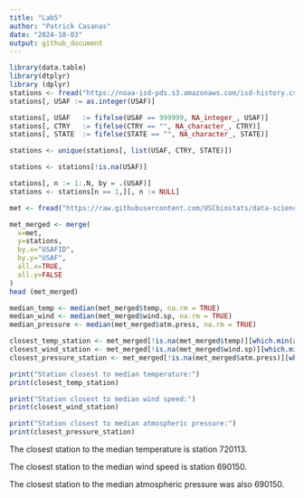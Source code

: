 ```yaml
---
title: "Lab5"
author: "Patrick Casanas"
date: "2024-10-03"
output: github_document
---
```


```r
library(data.table)
library(dtplyr)
library (dplyr)
stations <- fread("https://noaa-isd-pds.s3.amazonaws.com/isd-history.csv")
stations[, USAF := as.integer(USAF)]

stations[, USAF   := fifelse(USAF == 999999, NA_integer_, USAF)]
stations[, CTRY   := fifelse(CTRY == "", NA_character_, CTRY)]
stations[, STATE  := fifelse(STATE == "", NA_character_, STATE)]

stations <- unique(stations[, list(USAF, CTRY, STATE)])

stations <- stations[!is.na(USAF)]

stations[, n := 1:.N, by = .(USAF)]
stations <- stations[n == 1,][, n := NULL]

met <- fread("https://raw.githubusercontent.com/USCbiostats/data-science-data/master/02_met/met_all.gz")
```

```r
met_merged <- merge(
  x=met,
  y=stations,
  by.x="USAFID",
  by.y="USAF",
  all.x=TRUE,
  all.y=FALSE
)
head (met_merged)
```

```r

median_temp <- median(met_merged$temp, na.rm = TRUE)
median_wind <- median(met_merged$wind.sp, na.rm = TRUE)
median_pressure <- median(met_merged$atm.press, na.rm = TRUE)

closest_temp_station <- met_merged[!is.na(met_merged$temp)][which.min(abs(met_merged$temp - median_temp)), ]
closest_wind_station <- met_merged[!is.na(met_merged$wind.sp)][which.min(abs(met_merged$wind.sp - median_wind)), ]
closest_pressure_station <- met_merged[!is.na(met_merged$atm.press)][which.min(abs(met_merged$atm.press - median_pressure)), ]

print("Station closest to median temperature:")
print(closest_temp_station)

print("Station closest to median wind speed:")
print(closest_wind_station)

print("Station closest to median atmospheric pressure:")
print(closest_pressure_station)
```

The closest station to the median temperature is station 720113.

The closest station to the median wind speed is station 690150.

The closest station to the median atmospheric pressure was also 690150.
